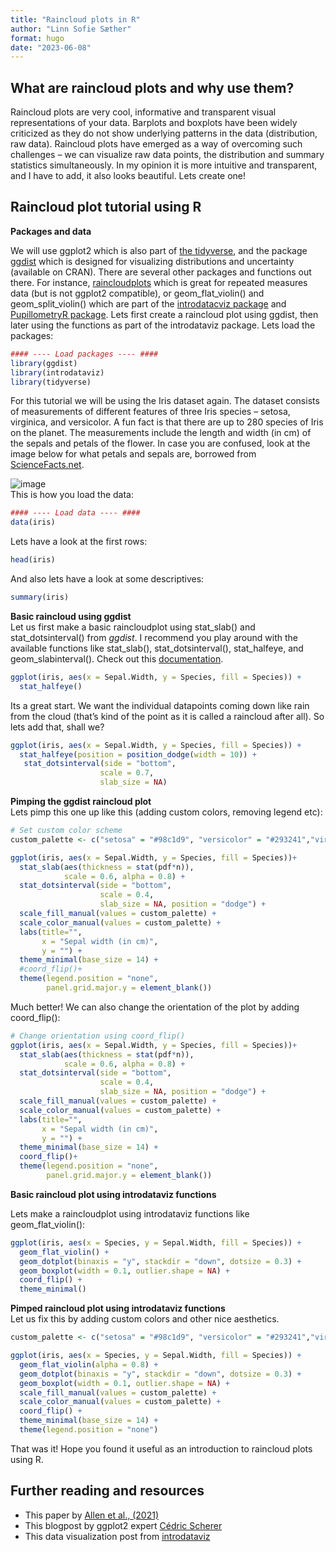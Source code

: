 ```yaml
---
title: "Raincloud plots in R"
author: "Linn Sofie Sæther"
format: hugo
date: "2023-06-08"
---
```


## What are raincloud plots and why use them? 
Raincloud plots are very cool, informative and transparent visual representations of your data. Barplots and boxplots have been widely criticized as they do not show underlying patterns in the data (distribution, raw data). Raincloud plots have emerged as a way of overcoming such challenges -- we can visualize raw data points, the distribution and summary statistics simultaneously. In my opinion it is more intuitive and transparent, and I have to add, it also looks beautiful. Lets create one!   


## Raincloud plot tutorial using R
**Packages and data**

We will use ggplot2 which is also part of [the tidyverse](https://www.tidyverse.org/), and the package [ggdist](https://mjskay.github.io/ggdist/index.html) which is designed for visualizing distributions and uncertainty (available on CRAN). There are several other packages and functions out there. For instance,  [raincloudplots](https://github.com/jorvlan/raincloudplots) which is great for repeated measures data (but is not ggplot2 compatible), or geom_flat_violin() and geom_split_violin() which are part of the [introdatacviz package](https://github.com/PsyTeachR/introdataviz) and [PupillometryR package](https://cran.r-project.org/web/packages/PupillometryR/index.html). Lets first create a raincloud plot using ggdist, then later using the functions as part of the introdataviz package. Lets load the packages:

```r
#### ---- Load packages ---- ####
library(ggdist)
library(introdataviz)
library(tidyverse)
```

For this tutorial we will be using the Iris dataset again. The dataset consists of measurements of different features of three Iris species -- setosa, virginica, and versicolor. A fun fact is that there are up to 280 species of Iris on the planet. The measurements include the length and width (in cm) of the sepals and petals of the flower. In case you are confused, look at the image below for what petals and sepals are, borrowed from [ScienceFacts.net](https://www.sciencefacts.net/sepals.html).   

![image](/images/petalsepal.png)    
This is how you load the data: 

```r
#### ---- Load data ---- ####
data(iris)
```

Lets have a look at the first rows:

```r
head(iris)
```

And also lets have a look at some descriptives:

```r
summary(iris)
```

**Basic raincloud using ggdist**  
Let us first make a basic raincloudplot using stat_slab() and stat_dotsinterval() from _ggdist_. 
I recommend you play around with the available functions like stat_slab(), stat_dotsinterval(), stat_halfeye, and geom_slabinterval(). Check out this [documentation](https://mjskay.github.io/ggdist/articles/slabinterval.html). 

```r
ggplot(iris, aes(x = Sepal.Width, y = Species, fill = Species)) +
  stat_halfeye()
```

Its a great start. We want the individual datapoints coming down like rain from the cloud (that's kind of the point as it is called a raincloud after all). So lets add that, shall we? 


```r
ggplot(iris, aes(x = Sepal.Width, y = Species, fill = Species)) +
  stat_halfeye(position = position_dodge(width = 10)) +
   stat_dotsinterval(side = "bottom",
                    scale = 0.7,
                    slab_size = NA) 
```

**Pimping the ggdist raincloud plot**    
Lets pimp this one up like this (adding custom colors, removing legend etc): 

```r
# Set custom color scheme 
custom_palette <- c("setosa" = "#98c1d9", "versicolor" = "#293241","virginica" = "#ee6c4d")

ggplot(iris, aes(x = Sepal.Width, y = Species, fill = Species))+
  stat_slab(aes(thickness = stat(pdf*n)), 
            scale = 0.6, alpha = 0.8) +
  stat_dotsinterval(side = "bottom",
                    scale = 0.4,
                    slab_size = NA, position = "dodge") + 
  scale_fill_manual(values = custom_palette) +
  scale_color_manual(values = custom_palette) +
  labs(title="",
       x = "Sepal width (in cm)", 
       y = "") +
  theme_minimal(base_size = 14) + 
  #coord_flip()+
  theme(legend.position = "none", 
        panel.grid.major.y = element_blank())
```
Much better! We can also change the orientation of the plot by adding coord_flip():

```r
# Change orientation using coord_flip()
ggplot(iris, aes(x = Sepal.Width, y = Species, fill = Species))+
  stat_slab(aes(thickness = stat(pdf*n)), 
            scale = 0.6, alpha = 0.8) +
  stat_dotsinterval(side = "bottom",
                    scale = 0.4,
                    slab_size = NA, position = "dodge") + 
  scale_fill_manual(values = custom_palette) +
  scale_color_manual(values = custom_palette) +
  labs(title="",
       x = "Sepal width (in cm)", 
       y = "") +
  theme_minimal(base_size = 14) + 
  coord_flip()+
  theme(legend.position = "none", 
        panel.grid.major.y = element_blank())
```

**Basic raincloud plot using introdataviz functions**      



Lets make a raincloudplot using introdataviz functions like geom_flat_violin():

```r
ggplot(iris, aes(x = Species, y = Sepal.Width, fill = Species)) +
  geom_flat_violin() +
  geom_dotplot(binaxis = "y", stackdir = "down", dotsize = 0.3) +
  geom_boxplot(width = 0.1, outlier.shape = NA) +
  coord_flip() + 
  theme_minimal()
```


**Pimped raincloud plot using introdataviz functions**  
Let us fix this by adding custom colors and other nice aesthetics. 

```r
custom_palette <- c("setosa" = "#98c1d9", "versicolor" = "#293241","virginica" = "#ee6c4d")

ggplot(iris, aes(x = Species, y = Sepal.Width, fill = Species)) +
  geom_flat_violin(alpha = 0.8) +
  geom_dotplot(binaxis = "y", stackdir = "down", dotsize = 0.3) +
  geom_boxplot(width = 0.1, outlier.shape = NA) +
  scale_fill_manual(values = custom_palette) +
  scale_color_manual(values = custom_palette) +
  coord_flip() + 
  theme_minimal(base_size = 14) + 
  theme(legend.position = "none")
```
That was it! Hope you found it useful as an introduction to raincloud plots using R. 





## Further reading and resources 

- This paper by [Allen et al., (2021)](https://wellcomeopenresearch.org/articles/4-63/v2) 
- This blogpost by ggplot2 expert [Cédric Scherer](https://www.cedricscherer.com/2021/06/06/visualizing-distributions-with-raincloud-plots-and-how-to-create-them-with-ggplot2/)
- This data visualization post from [introdataviz](https://psyteachr.github.io/introdataviz/advanced-plots.html#raincloud-plots)
